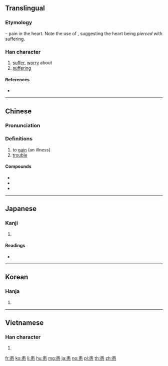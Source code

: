 ==Translingual==

===Etymology===


{{Han compound|串|t1=skewer|心|t2=heart|ls=ic}} – pain in the heart. Note the use of {{m|mul|串||skewer|sc=Hani}}, suggesting the heart being ''pierced'' with suffering.

===Han character===
{{Han char|rn=61|rad=心|as=07|sn=11|four=50336|canj=LLP|ids=⿱串心}}

# [[suffer]], [[worry]] about
# [[suffering]]

====References====
* {{Han ref|kx=0388.160|dkj=10691|dj=0721.080|hdz=42300.090|uh=60A3|ud=24739|bh=B177|bd=45431}}

----

==Chinese==
{{zh-forms}}

===Pronunciation===
{{zh-pron
|m=huàn
|c=waan6
|h=pfs=fam
|mn=hoān
|w=
|mc=y
|oc=y
|ma=|ma2=
|cat=v,n
}}

===Definitions===
{{zh-hanzi}}

# to [[gain]] (an illness)
# [[trouble]]

====Compounds====
* {{zh-l|患病}}
* {{zh-l|患難}}
* {{zh-l|患難見真情}}

----

==Japanese==

===Kanji===
{{ja-kanji|grade=c|rs=心07}}

# {{defn|lang=ja|sort=心07}}

====Readings====
* {{ja-readings|goon=[[げん]] (gen)|kanon=[[かん]] (kan)|kun=[[わずらう]] (wazurau), [[うれえる]] (ureeru), [[うれい]] (urei)}}

----

==Korean==

===Hanja===
{{ko-hanja|hangeul=환|eumhun=|rv=hwan|mr=hwan|y=hwan}}

# {{defn|lang=ko|sort=心07}}

----

==Vietnamese==

===Han character===
{{vi-hantu|hoạn|rs=心07}}

# {{defn|lang=vi|sort=心07}}

[[fr:患]]
[[ko:患]]
[[li:患]]
[[hu:患]]
[[mg:患]]
[[ja:患]]
[[no:患]]
[[pl:患]]
[[th:患]]
[[zh:患]]